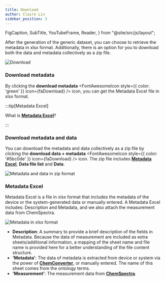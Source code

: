 ```yaml
---
title: Download
author: Claire Lin
sidebar_position: 3
---
```


  FigCaption,
  SubTitle,
  YouTubeFrame,
  Reader,
} from "@site/src/js/layout";

<SubTitle text="Download metadata and data" />
<Reader text="User" />

After the generation of the generic dataset, you can choose to retrieve the metadata in xlsx format. Additionally, there is an option for you to download both the data and metadata collectively as a zip file.

![Download](/img/labimotion/download-generic-dataset-metadata.png)

### Download metadata

By clicking the **download metadata** <FontAwesomeIcon style={{ color: 'green' }} icon={faDownload} /> icon, you can get the Metadata Excel file in xlsx format.

:::tip[Metadata Excel]

What is **[Metadata Excel](#metadata-excel)**?

:::

### Download metadata and data

You can download the metadata and data collectively as a zip file by clicking the **download data + metadata** <FontAwesomeIcon style={{ color: '#5bc0de' }} icon={faDownload} /> icon. The zip file includes **[Metadata Excel](#metadata-excel)**, **Data file list** and **Data**.

![Metadata and data in zip format](/img/labimotion/dataset-download_metadata_and_data.png)

### Metadata Excel

Metadata Excel is a file in xlsx format that includes the metadata of the device or the system-generated data or manually entered. A Metadata Excel includes: Description and Metadata, and we also attach the measurement data from ChemSpectra.

![Metadata in xlsx format](/img/labimotion/dataset-download_metadata.png)

- **Description**: A summary to provide a brief description of the fields in Metadata. Because the data of measurement are included as extra sheets/additional information, a mapping of the sheet name and file name is provided here for a better understanding of the file content structure.
- **'Metadata'**: The data of metadata is extracted from device or system via the power of **[ChemConverter](/services/chemconverter)**, or manually entered. The name of this sheet comes from the ontology terms.
- **'Measurement'**: The measurement data from **[ChemSpectra](/services/chemspectra)**.

